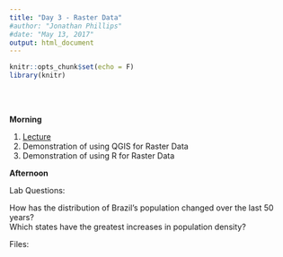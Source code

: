 ```yaml
---
title: "Day 3 - Raster Data"
#author: "Jonathan Phillips"
#date: "May 13, 2017"
output: html_document
---
```


<style>
.column-left{
  float: left;
  width: 50%;
  text-align: left;
}
.column-right{
  float: right;
  width: 50%;
  text-align: right;
}
</style>

```r
knitr::opts_chunk$set(echo = F)
library(knitr)
```
<br> </br>

**Morning**

1. [Lecture](https://jonnyphillips.github.io/Intro_Spatial/Day_3/Slides_Day_3_v3.html)
3. Demonstration of using QGIS for Raster Data
4. Demonstration of using R for Raster Data

**Afternoon**

Lab Questions: 

How has the distribution of Brazil’s population changed over the last 50 years?   
Which states have the greatest increases in population density?  


Files:

